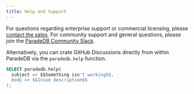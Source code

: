 ```yaml
---
title: Help and Support
---
```


For questions regarding enterprise support or commercial licensing, please [contact the sales](mailto:sales@paradedb.com).
For community support and general questions, please join the [ParadeDB Community Slack](https://join.slack.com/t/paradedbcommunity/shared_invite/zt-2lkzdsetw-OiIgbyFeiibd1DG~6wFgTQ).

Alternatively, you can crate GitHub Discussions directly from within ParadeDB via the `paradedb.help` function.

```sql
SELECT paradedb.help(
  subject => $$Something isn't working$$,
  body => $$Issue description$$
);
```
